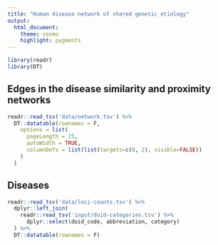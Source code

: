 ```yaml
---
title: "Human disease network of shared genetic etiology"
output:
  html_document:
    theme: cosmo
    highlight: pygments
---
```


```r
library(readr)
library(DT)
```

## Edges in the disease similarity and proximity networks

```r
readr::read_tsv('data/network.tsv') %>%
  DT::datatable(rownames = F,
    options = list(
      pageLength = 25,
      autoWidth = TRUE,
      columnDefs = list(list(targets=c(0, 2), visible=FALSE))
    )
  )
```

## Diseases

```r
readr::read_tsv('data/loci-counts.tsv') %>%
  dplyr::left_join(
    readr::read_tsv('input/doid-categories.tsv') %>%
      dplyr::select(doid_code, abbreviation, category)
  ) %>%
  DT::datatable(rownames = F)
```
